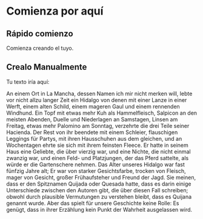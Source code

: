 # Comienza por aquí

## Rápido comienzo

Comienza creando el tuyo.

## Crealo Manualmente

Tu texto iría aquí:

An einem Ort in La Mancha, dessen Namen ich mir nicht merken will, lebte vor nicht allzu langer Zeit ein Hidalgo von denen mit einer Lanze in einer Werft, einem alten Schild, einem mageren Gaul und einem rennenden Windhund. Ein Topf mit etwas mehr Kuh als Hammelfleisch, Salpicon an den meisten Abenden, Duelle und Niederlagen an Samstagen, Linsen am Freitag, etwas mehr Palomino am Sonntag, verzehrte die drei Teile seiner Hacienda. Der Rest von ihr beendete mit einem Schleier, flauschigen Leggings für Partys, mit ihren Hausschuhen aus dem gleichen, und an Wochentagen ehrte sie sich mit ihrem feinsten Fleece. Er hatte in seinem Haus eine Geliebte, die über vierzig war, und eine Nichte, die nicht einmal zwanzig war, und einen Feld- und Platzjungen, der das Pferd sattelte, als würde er die Gartenschere nehmen. Das Alter unseres Hidalgo war fast fünfzig Jahre alt; Er war von starker Gesichtsfarbe, trocken von Fleisch, mager von Gesicht, großer Frühaufsteher und Freund der Jagd. Sie meinen, dass er den Spitznamen Quijada oder Quesada hatte, dass es darin einige Unterschiede zwischen den Autoren gibt, die über diesen Fall schreiben; obwohl durch plausible Vermutungen zu verstehen bleibt, dass es Quijana genannt wurde. Aber das spielt für unsere Geschichte keine Rolle: Es genügt, dass in ihrer Erzählung kein Punkt der Wahrheit ausgelassen wird.


